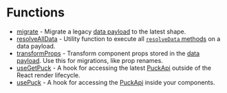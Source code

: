# Functions

- [migrate](functions/migrate) - Migrate a legacy [data payload](/docs/api-reference/data-model/data) to the latest shape.
- [resolveAllData](functions/resolve-all-data) - Utility function to execute all [`resolveData` methods](/docs/api-reference/configuration/component-config#resolvedatadata-params) on a data payload.
- [transformProps](functions/transform-props) - Transform component props stored in the [data payload](/docs/api-reference/data-model/data). Use this for migrations, like prop renames.
- [useGetPuck](functions/use-get-puck) - A hook for accessing the latest [PuckApi](/docs/api-reference/puck-api) outside of the React render lifecycle.
- [usePuck](functions/use-puck) - A hook for accessing the [PuckApi](/docs/api-reference/puck-api) inside your components.
